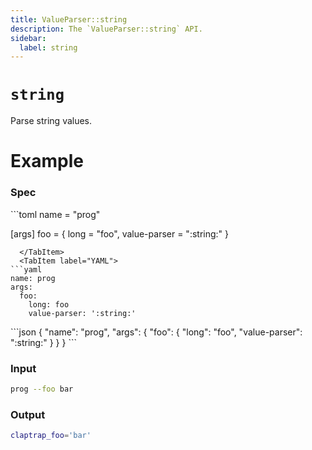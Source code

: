 ```yaml
---
title: ValueParser::string
description: The `ValueParser::string` API.
sidebar:
  label: string
---
```



# `string` <LinkButton href="https://docs.rs/clap/latest/clap/value_parser/fn.string.html" icon="open-book" variant="minimal"></LinkButton>

<Badge text="since 0.1.0" size="small" />

Parse string values.

# Example

### Spec

<Tabs syncKey="format">
  <TabItem label="TOML">
```toml
name = "prog"

[args]
foo = { long = "foo", value-parser = ":string:" }
```
  </TabItem>
  <TabItem label="YAML">
```yaml
name: prog
args:
  foo:
    long: foo
    value-parser: ':string:'
```
  </TabItem>
  <TabItem label="JSON">
```json
{
  "name": "prog",
  "args": {
    "foo": {
      "long": "foo",
      "value-parser": ":string:"
    }
  }
}
```
  </TabItem>
</Tabs>

### Input

```bash
prog --foo bar
```

### Output

```bash
claptrap_foo='bar'
```
